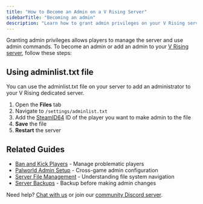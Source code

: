 ```yaml
---
title: "How to Become an Admin on a V Rising Server"
sidebarTitle: "Becoming an admin"
description: "Learn how to grant admin privileges on your V Rising server."
---
```


Granting admin privileges allows players to manage the server and use admin commands. To become an admin or add an admin to your [V Rising server](https://berrybyte.net/v-rising-server-hosting), follow these steps:

## Using adminlist.txt file

You can use the adminlist.txt file on your server to add an administrator to your V Rising dedicated server.

1. Open the **Files** tab
2. Navigate to `/settings/adminlist.txt`
3. Add the [SteamID64](https://www.steamidfinder.com/) ID of the player you want to make admin to the file
4. **Save** the file
5. **Restart** the server

## Related Guides

- [Ban and Kick Players](/games/vrising/ban-and-kick-players) - Manage problematic players
- [Palworld Admin Setup](/games/palworld/become-an-admin) - Cross-game admin configuration
- [Server File Management](/panel/overview) - Understanding file system navigation
- [Server Backups](/panel/backups) - Backup before making admin changes

Need help? [Chat with us](https://berrybyte.net/contact) or join our [community Discord server](https://discord.com/invite/Pv8DMpXtma).